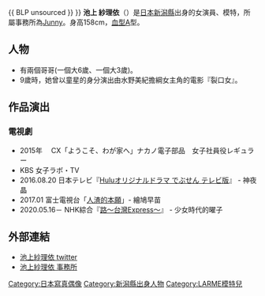 {{多個問題|
{{Expand Japanese}}
{{ Original research }}
{{ BLP unsourced }}
}}
{{noteTA
|G1=JP Show
}}
{{藝人
| 姓名 = 池上紗理依
| 類型 = 女演员
| 圖片 =
| 圖片尺寸 = 
| 圖片簡介 = 
| 外文名 =  池上 紗理依（いけがみ さりい）
| 外文 = ja
| 羅馬拼音 = Ikegami Sarii
| 英文名 =
| 綽號 =
| 國籍 ={{JPN}}
| 民族 = [[大和族|大和族]]
| 出生日期 = {{Birth_date_and_age|1995|10|19}}
| 出生地= {{JPN}}[[新潟縣|新潟縣]]
| 教育程度= 
| 代表作 =
| 活躍年代 = 2009年至今
| 經紀公司 =Junny
| 網站 = 
| 相關團體 = 
| 獎項 = 
| IMDb = 
}}
'''池上 紗理依'''（{{bd|1995年|10月19日|catIdx=Ikegami Sarii}}）是[[日本|日本]][[新潟縣|新潟縣]]出身的女演員、模特，所屬事務所為[[Junny|Junny]]。身高158cm，[[血型|血型]]A型。

== 人物 ==
* 有兩個哥哥(一個大6歲、一個大3歲)。
* 9歲時，她曾以童星的身分演出由水野美紀擔綱女主角的電影『裂口女』。

== 作品演出 ==
=== 電視劇 ===
* 2015年　 CX「ようこそ、わが家へ」ナカノ電子部品　女子社員役レギュラー
* KBS 女子ラボ・TV
* 2016.08.20 日本テレビ『[[胖子老師|Huluオリジナルドラマ でぶせん テレビ版]]』 - 神夜晶
* 2017.01 富士電視台「[[人渣的本愿|人渣的本願]]」- 繪鳩早苗
* 2020.05.16－ NHK綜合『[[路_(吉田修一作品)|路～台灣Express～]]』 - 少女時代的曜子

== 外部連結 ==
* [https://twitter.com/ikegamisarii 池上紗理依 twitter] {{Wayback|url=https://twitter.com/ikegamisarii |date=20200523112518 }}
* [https://web.archive.org/web/20170407141713/http://junny.jp/index.html 池上紗理依 事務所]

{{DEFAULTSORT:Ikegami Sarii}}
[[Category:日本寫真偶像|Category:日本寫真偶像]]
[[Category:新潟縣出身人物|Category:新潟縣出身人物]]
[[Category:LARME模特兒|Category:LARME模特兒]]
